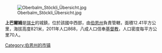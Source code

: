 [[Image:Oberbalm_Stöckli_Übersicht.jpg|right]]

'''上巴爾姆'''是[[瑞士|瑞士]]的城鎮，位於該國中西部，由[[伯恩州|伯恩州]]負責管轄，面積12.41平方公里，海拔高度821米，2011年人口868，八成人口信奉[[基督教|基督教]]，人口密度每平方公里70人。

{{Switzerland-geo-stub}}
[[Category:伯恩州的市镇|Category:伯恩州的市镇]]